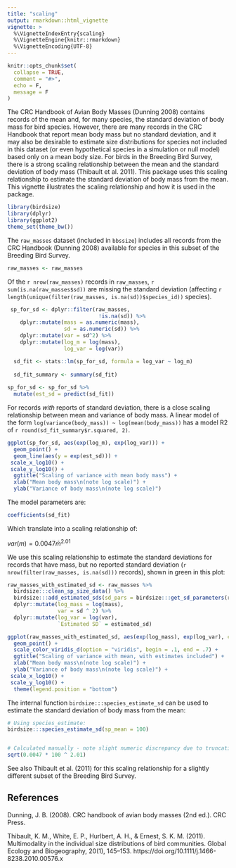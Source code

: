 ```yaml
---
title: "scaling"
output: rmarkdown::html_vignette
vignette: >
  %\VignetteIndexEntry{scaling}
  %\VignetteEngine{knitr::rmarkdown}
  %\VignetteEncoding{UTF-8}
---
```


```r
knitr::opts_chunk$set(
  collapse = TRUE,
  comment = "#>",
  echo = F,
  message = F
)
```



The CRC Handbook of Avian Body Masses (Dunning 2008) contains records of the mean and, for many species, the standard deviation of body mass for bird species. However, there are many records in the CRC Handbook that report mean body mass but no standard deviation, and it may also be desirable to estimate size distributions for species not included in this dataset (or even hypothetical species in a simulation or null model) based only on a mean body size. For birds in the Breeding Bird Survey, there is a strong scaling relationship between the mean and the standard deviation of body mass (Thibault et al. 2011). This package uses this scaling relationship to estimate the standard deviation of body mass from the mean. This vignette illustrates the scaling relationship and how it is used in the package. 



```r
library(birdsize)
library(dplyr)
library(ggplot2)
theme_set(theme_bw())
```


The `raw_masses` dataset (included in `bbssize`) includes all records from the CRC Handbook (Dunning 2008) available for species in this subset of the Breeding Bird Survey. 

```r
raw_masses <- raw_masses
```

Of the `r nrow(raw_masses)` records in `raw_masses`, `r sum(is.na(raw_masses$sd))` are missing the standard deviation (affecting `r length(unique(filter(raw_masses, is.na(sd))$species_id))` species).


```r

 sp_for_sd <- dplyr::filter(raw_masses,
                             !is.na(sd)) %>%
    dplyr::mutate(mass = as.numeric(mass),
                  sd = as.numeric(sd)) %>%
    dplyr::mutate(var = sd^2) %>%
    dplyr::mutate(log_m = log(mass),
                  log_var = log(var))

  sd_fit <- stats::lm(sp_for_sd, formula = log_var ~ log_m)
  
  sd_fit_summary <- summary(sd_fit)
  
sp_for_sd <- sp_for_sd %>%
  mutate(est_sd = predict(sd_fit))

```


For records *with* reports of standard deviation, there is a close scaling relationship between mean and variance of body mass. A linear model of the form `log(variance(body_mass)) ~ log(mean(body_mass))` has a model R2 of `r round(sd_fit_summary$r.squared, 2)`.


```r

ggplot(sp_for_sd, aes(exp(log_m), exp(log_var))) + 
  geom_point() + 
  geom_line(aes(y = exp(est_sd))) +
 scale_x_log10() +
 scale_y_log10() +
  ggtitle("Scaling of variance with mean body mass") +
  xlab("Mean body mass\n(note log scale)") +
  ylab("Variance of body mass\n(note log scale)")


```

The model parameters are:

```r

coefficients(sd_fit)

```


Which translate into a scaling relationship of:

$var(m) = 0.0047\bar{m}^{2.01}$


We use this scaling relationship to estimate the standard deviations for records that have mass, but no reported standard deviation (`r nrow(filter(raw_masses, is.na(sd)))` records), shown in green in this plot:


```r

raw_masses_with_estimated_sd <- raw_masses %>%
  birdsize:::clean_sp_size_data() %>%
  birdsize:::add_estimated_sds(sd_pars = birdsize:::get_sd_parameters(raw_masses)) %>%
  dplyr::mutate(log_mass = log(mass),
                var = sd ^ 2) %>%
  dplyr::mutate(log_var = log(var),
                `Estimated SD` = estimated_sd)

ggplot(raw_masses_with_estimated_sd, aes(exp(log_mass), exp(log_var), color = `Estimated SD`)) +
  geom_point() +
  scale_color_viridis_d(option = "viridis", begin = .1, end = .7) +
  ggtitle("Scaling of variance with mean, with estimates included") +
  xlab("Mean body mass\n(note log scale)") +
  ylab("Variance of body mass\n(note log scale)") +
 scale_x_log10() +
 scale_y_log10() +
  theme(legend.position = "bottom")

```


The internal function `birdsize:::species_estimate_sd` can be used to estimate the standard deviation of body mass from the mean:

```r

# Using species_estimate:
birdsize:::species_estimate_sd(sp_mean = 100)


# Calculated manually - note slight numeric discrepancy due to truncating parameters:
sqrt(0.0047 * 100 ^ 2.01)

```


See also Thibault et al. (2011) for this scaling relationship for a slightly different subset of the Breeding Bird Survey. 

## References

Dunning, J. B. (2008). CRC handbook of avian body masses (2nd ed.). CRC Press.

Thibault, K. M., White, E. P., Hurlbert, A. H., & Ernest, S. K. M. (2011). Multimodality in the individual size distributions of bird communities. Global Ecology and Biogeography, 20(1), 145–153. https://doi.org/10.1111/j.1466-8238.2010.00576.x

